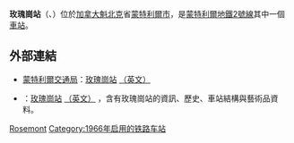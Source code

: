 {{Infobox station 
| name          = 玫瑰崗<br />{{lang|fr|Rosemont}}
| type          = 
| style         = Montreal Metro
| image         = WTMTL T13 DSC 0020.JPG
| image_caption = 
| address       = [[魁北克省|魁北克省]][[蒙特利爾|蒙特利爾]]玫瑰崗林蔭路420號
| country       = [[加拿大|加拿大]]
| coordinates   = {{coord|45|31|52|N|73|35|51|W|type:railwaystation_region:CA-QC|display=inline,title}}
| elevation     = 
| line          = [[蒙特利爾地鐵橙線|橙線]]
| other         = {{Rail color box|system=AMT|line=STM}}
| structure     = 
| platform      = 
| depth         = {{convert|11.6|m|ftin|abbr=off}}，第46深
| levels        = 
| tracks        = 
| parking       = 
| bicycle       = 
| opened        = 1966年10月14日
| architect     = Duplessis, Labelle et Derome
| closed        = 
| rebuilt       = 
| electrified   = 
| ADA           = 是
| code          = 
| owned         =
| operator      = [[蒙特利爾交通局|蒙特利爾交通局]]
| zone          = 
| status        =
| former        = 
| passengers    = 2,543,424進出（2006年），36/68
| pass_year     = 
| pass_percent  = 
| pass_system   = 
| mpassengers   = 
| services      = 
| map_locator   = 
| web           = 
}}
'''玫瑰崗站'''（{{lang-fr|Station Rosemont}}、{{lang-en|Rosemont Station}}）位於[[加拿大|加拿大]][[魁北克|魁北克]]省[[蒙特利爾市|蒙特利爾市]]，是[[蒙特利爾地鐵|蒙特利爾地鐵]][[蒙特利爾地鐵2號線|2號線]]其中一個[[鐵路車站|車站]]。

== 外部連結 ==

* {{fr}}{{en}}[[蒙特利爾交通局|蒙特利爾交通局]]：[http://www.stm.info/metro/M07.htm 玫瑰崗站] {{Wayback|url=http://www.stm.info/metro/M07.htm |date=20090405001429 }}[http://www.stm.info/English/metro/a-M07.htm （英文）] {{Wayback|url=http://www.stm.info/English/metro/a-M07.htm |date=20090324010453 }}
* {{fr}}{{en}}{{lang|en|metrodemontreal.com}}：[http://www.metrodemontreal.com/orange/rosemont/index-f.html 玫瑰崗站] {{Wayback|url=http://www.metrodemontreal.com/orange/rosemont/index-f.html |date=20090403211928 }}[http://www.metrodemontreal.com/orange/rosemont/index.html （英文）] {{Wayback|url=http://www.metrodemontreal.com/orange/rosemont/index.html |date=20090413052602 }}，含有玫瑰崗站的資訊、歷史、車站結構與藝術品資料。

{{蒙特利爾地鐵}}
{{Railwaystation-stub}}

[[Category:蒙特利爾地鐵橙線車站|Rosemont]]
[[Category:1966年启用的铁路车站|Category:1966年启用的铁路车站]]